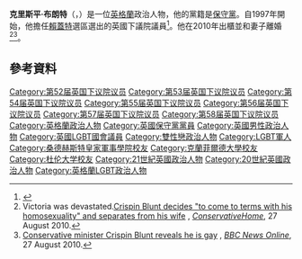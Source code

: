 '''克里斯平·布朗特'''（{{lang-en|Crispin Blunt}}，{{bd|1960年|7月15日}}）是一位[[英格蘭|英格蘭]]政治人物，他的黨籍是[[保守黨_(英國)|保守黨]]。自1997年開始，他擔任[[賴蓋特_(英國國會選區)|賴蓋特]]選區選出的英國下議院議員<ref>{{cite news | url=http://www.bbc.co.uk/news/uk-england-surrey-24993541 | work=BBC News | title=Local Conservatives support Reigate's Crispin Blunt | date=18 November 2013 | accessdate=2016-03-09 | archive-date=2020-08-06 | archive-url=https://web.archive.org/web/20200806141051/https://www.bbc.co.uk/news/uk-england-surrey-24993541 | dead-url=no }}</ref>。他在2010年出櫃並和妻子離婚<ref>Victoria was devastated.[http://conservativehome.blogs.com/thetorydiary/2010/08/crispin-blunt-decides-to-come-to-terms-with-his-homosexuality-and-separates-from-his-wife.html Crispin Blunt decides "to come to terms with his homosexuality" and separates from his wife] {{Wayback|url=http://conservativehome.blogs.com/thetorydiary/2010/08/crispin-blunt-decides-to-come-to-terms-with-his-homosexuality-and-separates-from-his-wife.html |date=20200109104701 }}, ''[[ConservativeHome|ConservativeHome]]'', 27 August 2010.</ref><ref>[http://www.bbc.co.uk/news/uk-politics-11115182 Conservative minister Crispin Blunt reveals he is gay] {{Wayback|url=http://www.bbc.co.uk/news/uk-politics-11115182 |date=20200513203818 }}, ''[[BBC_News_Online|BBC News Online]]'', 27 August 2010.</ref>。
==參考資料==
{{Reflist}}

{{DEFAULTSORT: Blunt, Crispin}}
[[Category:第52届英国下议院议员|Category:第52届英国下议院议员]]
[[Category:第53届英国下议院议员|Category:第53届英国下议院议员]]
[[Category:第54届英国下议院议员|Category:第54届英国下议院议员]]
[[Category:第55届英国下议院议员|Category:第55届英国下议院议员]]
[[Category:第56届英国下议院议员|Category:第56届英国下议院议员]]
[[Category:第57届英国下议院议员|Category:第57届英国下议院议员]]
[[Category:第58届英国下议院议员|Category:第58届英国下议院议员]]
[[Category:英格蘭政治人物|Category:英格蘭政治人物]]
[[Category:英國保守黨黨員|Category:英國保守黨黨員]]
[[Category:英國男性政治人物|Category:英國男性政治人物]]
[[Category:英國LGBT國會議員|Category:英國LGBT國會議員]]
[[Category:雙性戀政治人物|Category:雙性戀政治人物]]
[[Category:LGBT軍人|Category:LGBT軍人]]
[[Category:桑德赫斯特皇家軍事學院校友|Category:桑德赫斯特皇家軍事學院校友]]
[[Category:克蘭菲爾德大學校友|Category:克蘭菲爾德大學校友]]
[[Category:杜伦大学校友|Category:杜伦大学校友]]
[[Category:21世紀英國政治人物|Category:21世紀英國政治人物]]
[[Category:20世紀英國政治人物|Category:20世紀英國政治人物]]
[[Category:英格蘭LGBT政治人物|Category:英格蘭LGBT政治人物]]
{{Twitter| CrispinBlunt}}